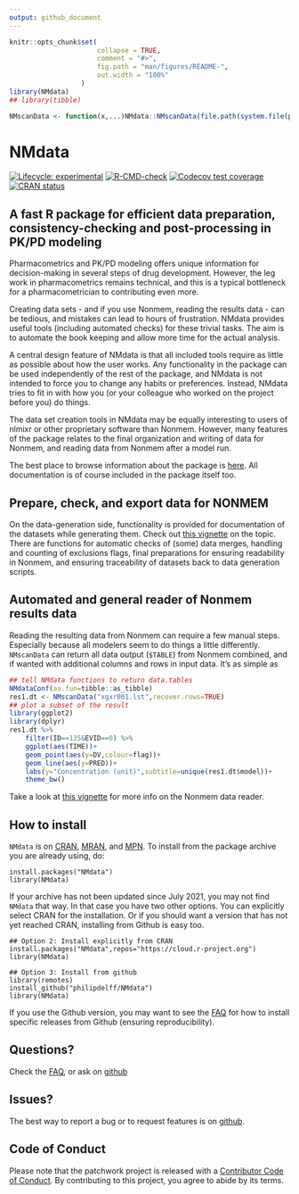 ```yaml
---
output: github_document
---
```


<!-- README.md is generated from README.Rmd. Please edit that file -->

```r
knitr::opts_chunk$set(
                      collapse = TRUE,
                      comment = "#>",
                      fig.path = "man/figures/README-",
                      out.width = "100%"
                  )
library(NMdata)
## library(tibble)

NMscanData <- function(x,...)NMdata::NMscanData(file.path(system.file(paste0("examples/nonmem/",x), package="NMdata")),...)
```

# NMdata

<!-- badges: start -->
[![Lifecycle: experimental](https://img.shields.io/badge/lifecycle-experimental-orange.svg)](https://lifecycle.r-lib.org/articles/stages.html)
[![R-CMD-check](https://github.com/philipdelff/NMdata/workflows/R-CMD-check/badge.svg)](https://github.com/philipdelff/NMdata/actions)
[![Codecov test coverage](https://codecov.io/gh/philipdelff/NMdata/branch/master/graph/badge.svg)](https://codecov.io/gh/philipdelff/NMdata?branch=master)
[![CRAN status](https://www.r-pkg.org/badges/version/NMdata)](https://CRAN.R-project.org/package=NMdata)
<!-- badges: end -->

##  A fast R package for efficient data preparation, consistency-checking and post-processing in PK/PD modeling
Pharmacometrics and PK/PD modeling offers unique information for
decision-making in several steps of drug development. However, the leg work in pharmacometrics remains technical, and this is a typical bottleneck for a pharmacometrician to contributing even more.

Creating data sets - and if you use Nonmem, reading the results data - can be tedious, and mistakes can lead to hours of
frustration. NMdata provides useful tools (including automated
checks) for these trivial tasks. The aim is to automate the book
keeping and allow more time for the actual analysis.

A central design feature of NMdata is that all included tools require
as little as possible about how the user works. Any functionality in
the package can be used independently of the rest of the package, and
NMdata is not intended to force you to change any habits or
preferences. Instead, NMdata tries to fit in with how you (or your
colleague who worked on the project before you) do things.

The data set creation tools in NMdata may be equally interesting to
users of nlmixr or other proprietary software than Nonmem. However, many features of the package relates to the final
organization and writing of data for Nonmem, and reading data from
Nonmem after a model run.

The best place to browse information about the package is
[here](https://philipdelff.github.io/NMdata/). All documentation is of
course included in the package itself too.

## Prepare, check, and export data for NONMEM
On the data-generation side, functionality is provided for
documentation of the datasets while generating them. Check out [this
vignette](https://philipdelff.github.io/NMdata/articles/DataPrepare.html)
on the topic. There are functions for automatic checks of (some) data
merges, handling and counting of exclusions flags, final
preparations for ensuring readability in Nonmem, and ensuring
traceability of datasets back to data generation scripts.


## Automated and general reader of Nonmem results data
Reading the resulting data from Nonmem can require a few
manual steps. Especially because all modelers seem to do things a
little differently. `NMscanData` can return all data output (`$TABLE`) from Nonmem combined, and if wanted with additional columns and rows in
input data. It's as simple as
```r
## tell NMdata functions to return data.tables
NMdataConf(as.fun=tibble::as_tibble)
res1.dt <- NMscanData("xgxr001.lst",recover.rows=TRUE)
## plot a subset of the result
library(ggplot2)
library(dplyr)
res1.dt %>%
    filter(ID==135&EVID==0) %>%
    ggplot(aes(TIME))+
    geom_point(aes(y=DV,colour=flag))+
    geom_line(aes(y=PRED))+
    labs(y="Concentration (unit)",subtitle=unique(res1.dt$model))+
    theme_bw()
```

Take a look at [this vignette](https://philipdelff.github.io/NMdata/articles/NMscanData.html)
for more info on the Nonmem data reader.


## How to install
`NMdata` is on [CRAN](https://cran.r-project.org/), [MRAN](https://mran.microsoft.com/), and [MPN](https://mpn.metworx.com). To install from the package archive you are already using, do:

```
install.packages("NMdata")
library(NMdata)
```

If your archive has not been updated since July 2021, you may not find
`NMdata` that way. In that case you have two other options. You can
explicitly select CRAN for the installation. Or if you should want a
version that has not yet reached CRAN, installing from Github is easy
too.

```
## Option 2: Install explicitly from CRAN
install.packages("NMdata",repos="https://cloud.r-project.org")
library(NMdata)

## Option 3: Install from github
library(remotes)
install_github("philipdelff/NMdata")
library(NMdata)
```
If you use the Github version, you may want to see the
[FAQ](https://philipdelff.github.io/NMdata/articles/NMdata-FAQ.html)
for how to install specific releases from Github (ensuring reproducibility).


## Questions?
Check the [FAQ](https://philipdelff.github.io/NMdata/articles/NMdata-FAQ.html), or ask on [github](https://github.com/philipdelff/NMdata/)

## Issues?
The best way to report a bug or to request features is on [github](https://github.com/philipdelff/NMdata/).

## Code of Conduct
Please note that the patchwork project is released with a [Contributor Code of Conduct](https://philipdelff.github.io/NMdata/CODE_OF_CONDUCT.html). By contributing to this project, you agree to abide by its terms.
